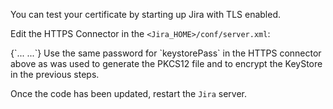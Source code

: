 You can test your certificate by starting up Jira with TLS enabled.

Edit the HTTPS Connector in the `<Jira_HOME>/conf/server.xml`:

<CodeBlock autoCopy language="xml">
  {`...
<Connector port="8443" protocol="org.apache.coyote.http11.Http11NioProtocol"
              maxHttpHeaderSize="8192" SSLEnabled="true"
              maxThreads="150" minSpareThreads="25"
              enableLookups="false" disableUploadTimeout="true"
              acceptCount="100" scheme="https" secure="true"
              sslEnabledProtocols="TLSv1.2,TLSv1.3"
              clientAuth="false" useBodyEncodingForURI="true"
              keyAlias="${props.pzt.server.dnsName}" 
              keystoreFile="</path/to>/jira.jks" keystorePass="<changeme>" 
              keystoreType="JKS"/>
...`}
</CodeBlock>

<Alert severity="warning">
  Use the same password for `keystorePass` in the HTTPS connector above as was used to generate the PKCS12 file and to encrypt the KeyStore in the previous steps.
</Alert>

Once the code has been updated, restart the `Jira` server.
